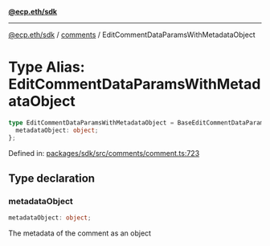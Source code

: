 [**@ecp.eth/sdk**](../../index.mdx)

***

[@ecp.eth/sdk](/sdk-reference/index.mdx) / [comments](/sdk-reference/comments/index.mdx) / EditCommentDataParamsWithMetadataObject

# Type Alias: EditCommentDataParamsWithMetadataObject

```ts
type EditCommentDataParamsWithMetadataObject = BaseEditCommentDataParams & {
  metadataObject: object;
};
```

Defined in: [packages/sdk/src/comments/comment.ts:723](https://github.com/ecp-eth/comments-monorepo/blob/main/packages/sdk/src/comments/comment.ts#L723)

## Type declaration

### metadataObject

```ts
metadataObject: object;
```

The metadata of the comment as an object
